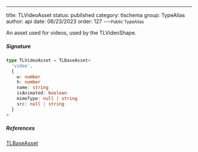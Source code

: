 ---
title: TLVideoAsset
status: published
category: tlschema
group: TypeAlias
author: api
date: 06/23/2023
order: 127
---<Small>Public TypeAlias</Small>

An asset used for videos, used by the TLVideoShape.


##### Signature


```ts
type TLVideoAsset = TLBaseAsset<
  'video',
  {
    w: number
    h: number
    name: string
    isAnimated: boolean
    mimeType: null | string
    src: null | string
  }
>
```

##### References

[TLBaseAsset](/gen/tlschema/TLBaseAsset-interface)

